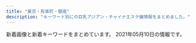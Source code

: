 ```yaml
---
title: "東京・有楽町・銀座"
description: "キーワード別にの巨乳アジアン・チャイナエステ嬢情報をまとめました。"
---
```


新着画像と新着キーワードをまとめています。
2021年05月10日の情報です。

<DmmAffiliateIns />
<KeywordTable
  shops={
    [
    {
        "name": "\u30a2\u30ed\u30de\u30a2\u30ea\u30a2",
        "url": "http://e-berry.work/index.html",
        "img_links": [
            "http://e-berry.work/images/head.jpg",
            "http://e-berry.work/staff/hikari.jpg",
            "http://e-berry.work/staff/aya.jpg",
            "http://e-berry.work/sp/images/10.jpg",
            "http://e-berry.work/sp/img/natumi1.jpg",
            "http://e-berry.work/img/haruka1.jpg",
            "http://e-berry.work/img/moka1.jpg",
            "http://e-berry.work/images/concept.jpg",
            "http://e-berry.work/sp/staff/rina.jpg",
            "http://e-berry.work/images/sys1.jpg",
            "http://e-berry.work/sp/images/sys3.png",
            "http://e-berry.work/sp/images/concept.jpg",
            "http://e-berry.work/sp/staff/ai.jpg",
            "http://e-berry.work/sp/images/rec1.jpg",
            "http://e-berry.work/sp/images/sys1.png",
            "http://e-berry.work/images/9.jpg",
            "http://e-berry.work/sp/staff/hikari.jpg",
            "http://e-berry.work/img/ai1.jpg",
            "http://e-berry.work/images/rec1.jpg",
            "http://e-berry.work/images/int2.jpg",
            "http://e-berry.work/sp/images/9.jpg",
            "http://e-berry.work/images/sm.jpg",
            "http://e-berry.work/img/rina1.jpg",
            "http://e-berry.work/sp/staff/nene.jpg",
            "http://e-berry.work/img/hikari1.jpg",
            "http://e-berry.work/staff/natumi.jpg",
            "http://e-berry.work/images/b1.jpg",
            "http://e-berry.work/images/ac1.jpg",
            "http://e-berry.work/staff/haruka.jpg",
            "http://e-berry.work/sp/images/tel.png",
            "http://e-berry.work/images/sys3.jpg",
            "http://e-berry.work/sp/images/sys2.png",
            "http://e-berry.work/sp/images/head.jpg",
            "http://e-berry.work/staff/ai.jpg",
            "http://e-berry.work/images/news_t.jpg",
            "http://e-berry.work/images/interior_t.jpg",
            "http://e-berry.work/sp/img/ayumi1.jpg",
            "http://e-berry.work/images/10.jpg",
            "http://e-berry.work/images/rec2.jpg",
            "http://e-berry.work/sp/images/ac1.jpg",
            "http://e-berry.work/sp/images/b1.jpg",
            "http://e-berry.work/sp/img/yoko1.jpg",
            "http://e-berry.work/staff/rina.jpg",
            "http://e-berry.work/sp/staff/yoko.jpg",
            "http://e-berry.work/sp/images/newface.png",
            "http://e-berry.work/sp/images/b2.jpg",
            "http://e-berry.work/sp/staff/moka.jpg",
            "http://e-berry.work/sp/images/newsb.png",
            "http://e-berry.work/sp/images/staff_t.png",
            "http://e-berry.work/sp/staff/natumi.jpg",
            "http://e-berry.work/sp/staff/aya.jpg",
            "http://e-berry.work/img/nene1.jpg",
            "http://e-berry.work/images/newface.jpg",
            "http://e-berry.work/staff/yoko.jpg",
            "http://e-berry.work/sp/images/footer.jpg",
            "http://e-berry.work/sp/img/aya1.jpg",
            "http://e-berry.work/images/staff_t.jpg",
            "http://e-berry.work/sp/images/int1.png",
            "http://e-berry.work/sp/staff/haruka.jpg",
            "http://e-berry.work/sp/images/topgirl.png",
            "http://e-berry.work/sp/img/haruka1.jpg",
            "http://e-berry.work/sp/images/interior_t.png",
            "http://e-berry.work/img/ayumi1.jpg",
            "http://e-berry.work/sp/img/nene1.jpg",
            "http://e-berry.work/images/newsb.png",
            "http://e-berry.work/sp/img/moka1.jpg",
            "http://e-berry.work/sp/images/rec2.png",
            "http://e-berry.work/staff/moka.jpg",
            "http://e-berry.work/staff/ayumi.jpg",
            "http://e-berry.work/sp/staff/ayumi.jpg",
            "http://e-berry.work/sp/img/hikari1.jpg",
            "http://e-berry.work/images/int1.jpg",
            "http://e-berry.work/sp/images/int2.png",
            "http://e-berry.work/img/natumi1.jpg",
            "http://e-berry.work/img/aya1.jpg",
            "http://e-berry.work/images/b2.jpg",
            "http://e-berry.work/img/yoko1.jpg",
            "http://e-berry.work/images/sys2.jpg",
            "http://e-berry.work/sp/img/ai1.jpg",
            "http://e-berry.work/images/tgirl.jpg",
            "http://e-berry.work/staff/nene.jpg",
            "http://e-berry.work/sp/images/news.png",
            "http://e-berry.work/sp/img/rina1.jpg"
        ],
        "keywords": {},
        "station": "\u6c34\u5929\u5bae\u524d\u99c56\u756a\u51fa\u53e3"
    },
    {
        "name": "COCOSIA",
        "url": "http://cocosia-massage.work/",
        "keywords": {
            "88": 5,
            "D": 8,
            "87": 2,
            "E": 2,
            "85": 16,
            "C": 22,
            "F": 5
        },
        "img_links": [
            "http://cocosia-massage.work/sp/img/st2.jpg",
            "http://cocosia-massage.work/sp/img/cam3.jpg",
            "http://cocosia-massage.work/sp/img/t-s.jpg",
            "http://cocosia-massage.work/sp/img/st3.jpg",
            "http://cocosia-massage.work/img/news.jpg",
            "http://cocosia-massage.work/img/sta6.jpg",
            "http://cocosia-massage.work/img/nos.jpg",
            "http://cocosia-massage.work/img/cncp.jpg",
            "http://cocosia-massage.work/img/st4.jpg",
            "http://cocosia-massage.work/img/st5.jpg",
            "http://cocosia-massage.work/img/st3.jpg",
            "http://cocosia-massage.work/img/conc.jpg",
            "http://cocosia-massage.work/img/st6.jpg",
            "http://cocosia-massage.work/sp/img/cam4.jpg",
            "http://cocosia-massage.work/img/fla-1.jpg",
            "http://cocosia-massage.work/img/fla-2.jpg",
            "http://cocosia-massage.work/sp/img/pc.jpg",
            "http://cocosia-massage.work/sp/img/p-4.jpg",
            "http://cocosia-massage.work/img/sta2.jpg",
            "http://cocosia-massage.work/sp/img/t-r.jpg",
            "http://cocosia-massage.work/img/sta1.jpg",
            "http://cocosia-massage.work/sp/img/botton.jpg",
            "http://cocosia-massage.work/img/newf.jpg",
            "http://cocosia-massage.work/sp/img/cam1.jpg",
            "http://cocosia-massage.work/sp/img/sys.jpg",
            "http://cocosia-massage.work/sp/img/st5.jpg",
            "http://cocosia-massage.work/sp/img/info.jpg",
            "http://cocosia-massage.work/sp/img/t-t.jpg",
            "http://cocosia-massage.work/img/xmas.png",
            "http://cocosia-massage.work/sp/img/qr.jpg",
            "http://cocosia-massage.work/sp/img/st1.jpg",
            "http://cocosia-massage.work/sp/img/st4.jpg",
            "http://cocosia-massage.work/img/sta5.jpg",
            "http://cocosia-massage.work/sp/img/p-6.jpg",
            "http://cocosia-massage.work/sp/img/rec.jpg",
            "http://cocosia-massage.work/img/sta4.jpg",
            "http://cocosia-massage.work/sp/img/acc.jpg",
            "http://cocosia-massage.work/img/sta3.jpg",
            "http://cocosia-massage.work/sp/img/cam2.jpg",
            "http://cocosia-massage.work/sp/img/p-3.jpg",
            "http://cocosia-massage.work/sp/img/st6.jpg",
            "http://cocosia-massage.work/sp/img/p-5.jpg",
            "http://cocosia-massage.work/img/head2.jpg",
            "http://cocosia-massage.work/sp/img/t-t2.jpg",
            "http://cocosia-massage.work/img/st2.jpg",
            "http://cocosia-massage.work/img/acc.jpg",
            "http://cocosia-massage.work/img/r9.jpg",
            "http://cocosia-massage.work/img/st1.jpg"
        ],
        "station": "\u4eba\u5f62\u753a\u99c5A1\u51fa\u53e3"
    },
    {
        "station": "JR\u6771\u4eac\u99c5\u516b\u91cd\u6d32\u5317\u53e3",
        "img_links": [
            "http://f-relaxe.net/girl/011.jpg",
            "http://f-relaxe.net/girl/07.jpg",
            "http://f-relaxe.net/images/index_13.jpg",
            "http://f-relaxe.net/images/index_14.jpg",
            "http://f-relaxe.net/girl/09.jpg",
            "http://f-relaxe.net/images/index_08.jpg",
            "http://f-relaxe.net/images/index_10.jpg",
            "http://f-relaxe.net/images/index_05.jpg",
            "http://f-relaxe.net/girl/07a.jpg",
            "http://f-relaxe.net/girl/00.jpg",
            "http://f-relaxe.net/girl/024.jpg",
            "http://f-relaxe.net/images/01.jpg",
            "http://f-relaxe.net/images/index_03.jpg",
            "http://f-relaxe.net/girl/013.jpg",
            "http://f-relaxe.net/girl/011a.jpg",
            "http://f-relaxe.net/images/sub_15.jpg",
            "http://f-relaxe.net/images/staff_11.jpg",
            "http://f-relaxe.net/images/index_04.jpg",
            "http://f-relaxe.net/girl/08.jpg",
            "http://f-relaxe.net/girl/012.jpg",
            "http://f-relaxe.net/images/rec_11.jpg",
            "http://f-relaxe.net/girl/02.jpg",
            "http://f-relaxe.net/girl/013a.jpg",
            "http://f-relaxe.net/images/02.jpg",
            "http://f-relaxe.net/images/index_17.jpg",
            "http://f-relaxe.net/images/index_07.jpg",
            "http://f-relaxe.net/girl/08a.jpg",
            "http://f-relaxe.net/images/index_12.jpg",
            "http://f-relaxe.net/girl/010a.jpg",
            "http://f-relaxe.net/images/index_06.jpg",
            "http://f-relaxe.net/images/rec.jpg",
            "http://f-relaxe.net/images/index_16.jpg",
            "http://f-relaxe.net/images/03.jpg",
            "http://f-relaxe.net/images/info_11.jpg",
            "http://f-relaxe.net/images/index_01.jpg",
            "http://f-relaxe.net/images/sub_10.jpg",
            "http://f-relaxe.net/images/line.jpg",
            "http://f-relaxe.net/images/index_18.jpg",
            "http://f-relaxe.net/girl/09a.jpg",
            "http://f-relaxe.net/girl/017.jpg",
            "http://f-relaxe.net/images/index_119.jpg",
            "http://f-relaxe.net/images/index_09.jpg",
            "http://f-relaxe.net/girl/02a.jpg",
            "http://f-relaxe.net/images/info.jpg",
            "http://f-relaxe.net/images/sub_12.jpg",
            "http://f-relaxe.net/girl/010.jpg",
            "http://f-relaxe.net/girl/04.jpg",
            "http://f-relaxe.net/girl/012a.jpg"
        ],
        "url": "http://f-relaxe.net",
        "name": "For you",
        "keywords": {
            "91": 1,
            "83": 1,
            "85": 3,
            "86": 1,
            "G": 1,
            "C": 3,
            "90": 1,
            "D": 2,
            "93": 1,
            "E": 3,
            "89": 1,
            "87": 1
        }
    },
    {
        "station": "\u8305\u5834\u753a\u99c53\u756a\u51fa\u53e3",
        "name": "Sweet",
        "url": "http://sweet-massage.work/",
        "keywords": {
            "E": 6,
            "C": 3,
            "85": 3,
            "89": 3,
            "88": 3,
            "D": 6,
            "86": 6
        },
        "img_links": [
            "http://sweet-massage.work/img/sta1.jpg",
            "http://sweet-massage.work/sp/img/st01.jpg",
            "http://sweet-massage.work/sp/img/st1.jpg",
            "http://sweet-massage.work/img/st5.jpg",
            "http://sweet-massage.work/img/st1.jpg",
            "http://sweet-massage.work/sp/img/st005.jpg",
            "http://sweet-massage.work/sp/img/s2.jpg",
            "http://sweet-massage.work/img/sta5.jpg",
            "http://sweet-massage.work/img/s1.jpg",
            "http://sweet-massage.work/sp/img/t-r.jpg",
            "http://sweet-massage.work/img/st2.jpg",
            "http://sweet-massage.work/sp/img/pic.jpg",
            "http://sweet-massage.work/img/s2.jpg",
            "http://sweet-massage.work/img/st01.jpg",
            "http://sweet-massage.work/sp/img/sys.jpg",
            "http://sweet-massage.work/sp/img/t-s.jpg",
            "http://sweet-massage.work/img/nos.jpg",
            "http://sweet-massage.work/img/s5.jpg",
            "http://sweet-massage.work/sp/img/s5.jpg",
            "http://sweet-massage.work/sp/img/st02.jpg",
            "http://sweet-massage.work/img/st4.jpg",
            "http://sweet-massage.work/sp/img/st05.jpg",
            "http://sweet-massage.work/img/s3.jpg",
            "http://sweet-massage.work/img/st3.jpg",
            "http://sweet-massage.work/img/st02.jpg",
            "http://sweet-massage.work/sp/img/info.jpg",
            "http://sweet-massage.work/sp/img/st3.jpg",
            "http://sweet-massage.work/img/st03.jpg",
            "http://sweet-massage.work/sp/img/s3.jpg",
            "http://sweet-massage.work/sp/img/add2.jpg",
            "http://sweet-massage.work/sp/img/t-o.jpg",
            "http://sweet-massage.work/sp/img/t-t.jpg",
            "http://sweet-massage.work/img/mobile-1.png",
            "http://sweet-massage.work/sp/img/st5.jpg",
            "http://sweet-massage.work/img/foot-body.jpg",
            "http://sweet-massage.work/sp/img/st2.jpg",
            "http://sweet-massage.work/sp/img/st04.jpg",
            "http://sweet-massage.work/sp/img/time.jpg",
            "http://sweet-massage.work/img/st05.jpg",
            "http://sweet-massage.work/img/st005.jpg",
            "http://sweet-massage.work/img/s4.jpg",
            "http://sweet-massage.work/sp/img/st4.jpg",
            "http://sweet-massage.work/img/st04.jpg",
            "http://sweet-massage.work/sp/img/s4.jpg",
            "http://sweet-massage.work/img/m1.png",
            "http://sweet-massage.work/img/sta3.jpg",
            "http://sweet-massage.work/img/sta4.jpg",
            "http://sweet-massage.work/sp/img/botton.jpg",
            "http://sweet-massage.work/sp/img/t-a.jpg",
            "http://sweet-massage.work/sp/img/pc.jpg",
            "http://sweet-massage.work/sp/img/tit.jpg",
            "http://sweet-massage.work/sp/img/st03.jpg",
            "http://sweet-massage.work/sp/img/tel.jpg",
            "http://sweet-massage.work/sp/img/add.jpg",
            "http://sweet-massage.work/img/sta2.jpg"
        ]
    },
    {
        "img_links": [
            "http://sakura.relaxnabi.com/css/topleft02.png",
            "http://sakura.relaxnabi.com/css/nav/nav-001.png",
            "http://sakura.relaxnabi.com/css/staff/staff17.jpg",
            "http://sakura.relaxnabi.com/css/staff/staff02.jpg",
            "http://sakura.relaxnabi.com/css/nav/nav-003.png",
            "http://sakura.relaxnabi.com/css/staff/staff14a.jpg",
            "http://sakura.relaxnabi.com/css/staff/staff13.jpg",
            "http://sakura.relaxnabi.com/css/topright02.jpg",
            "http://sakura.relaxnabi.com/css/tel03.png",
            "http://sakura.relaxnabi.com/css/cam01.png",
            "http://sakura.relaxnabi.com/css/nav/nav-002.png",
            "http://sakura.relaxnabi.com/css/staff/staff04.jpg",
            "http://sakura.relaxnabi.com/css/staff/staff17-b.jpg",
            "http://sakura.relaxnabi.com/css/nav/nav-004.png",
            "http://sakura.relaxnabi.com/css/nav/nav-006.png",
            "http://sakura.relaxnabi.com/css/staff/staff06.jpg",
            "http://sakura.relaxnabi.com/css/nav/nav-005.png",
            "http://sakura.relaxnabi.com/css/topleft01.png"
        ],
        "url": "http://sakura.relaxnabi.com/",
        "station": "\u8305\u5834\u753a\u99c51\u756a\u51fa\u53e3",
        "name": "\u685c\uff5e\u3055\u304f\u3089\uff5e",
        "keywords": {
            "D": 3,
            "C": 4,
            "87": 2,
            "89": 3
        }
    },
    {
        "url": "http://yume-sato.blue/",
        "station": "\u4eba\u5f62\u753a\u99c5A6",
        "keywords": {},
        "name": "\u5922\u306e\u90f7",
        "img_links": [
            "http://yume-sato.blue/uploads//sites/18/2021/04/1-225x300.jpg",
            "http://yume-sato.blue/uploads//sites/18/2020/09/g2-150x150.jpg",
            "http://yume-sato.blue/uploads//sites/18/2020/09/g3.jpg",
            "http://yume-sato.blue/uploads//sites/18/2020/09/g1-150x150.jpg",
            "http://yume-sato.blue/uploads//sites/18/2020/09/s_staff.png",
            "http://yume-sato.blue/uploads//sites/18/2020/09/g6-150x150.jpg",
            "http://yume-sato.blue/uploads//sites/18/2020/12/gg.jpg",
            "http://yume-sato.blue/uploads//sites/18/2020/09/top1-1.jpg",
            "http://yume-sato.blue/uploads//sites/18/2020/10/g2.jpg",
            "http://yume-sato.blue/uploads//sites/18/2020/12/gg-150x150.jpg",
            "http://yume-sato.blue/uploads//sites/18/2020/09/g4.jpg",
            "http://yume-sato.blue/uploads//sites/18/2020/09/g2.jpg",
            "http://yume-sato.blue/uploads//sites/18/2020/09/g5.jpg",
            "http://yume-sato.blue/uploads//sites/18/2021/04/1.jpg",
            "http://yume-sato.blue/uploads//sites/18/2020/09/top.jpg",
            "http://yume-sato.blue/uploads//sites/18/2020/09/pick.jpg",
            "http://yume-sato.blue/uploads//sites/18/2020/09/news.jpg",
            "http://yume-sato.blue/uploads//sites/18/2020/09/g1.jpg",
            "http://yume-sato.blue/uploads//sites/18/2020/09/g4-150x150.jpg",
            "http://yume-sato.blue/uploads//sites/18/2020/09/g5-150x150.jpg",
            "http://yume-sato.blue/uploads//sites/18/2020/09/g3-150x150.jpg",
            "http://yume-sato.blue/uploads//sites/18/2020/09/mobile-1.jpg",
            "http://yume-sato.blue/uploads//sites/18/2020/09/g6.jpg"
        ]
    },
    {
        "keywords": {
            "E": 4,
            "D": 20,
            "86": 24
        },
        "img_links": [
            "http://xn--vckg5a5c7c8c1czd.in.net/images/staff_images/cg2.jpg",
            "http://xn--vckg5a5c7c8c1czd.in.net/images/slider/slide3s.jpg",
            "http://xn--vckg5a5c7c8c1czd.in.net/images/an_1_04.jpg",
            "http://xn--vckg5a5c7c8c1czd.in.net/images/an_2_03.jpg",
            "http://xn--vckg5a5c7c8c1czd.in.net/images/staff_images/cg16.jpg",
            "http://xn--vckg5a5c7c8c1czd.in.net/images/staff_images/top_small_17.jpg",
            "http://xn--vckg5a5c7c8c1czd.in.net/images/an_1_03.jpg",
            "http://xn--vckg5a5c7c8c1czd.in.net/images/an_2_05.jpg",
            "http://xn--vckg5a5c7c8c1czd.in.net/images/index_01.jpg",
            "http://xn--vckg5a5c7c8c1czd.in.net/images/staff_images/cg17.jpg",
            "http://xn--vckg5a5c7c8c1czd.in.net/images/an_2_04.jpg",
            "http://xn--vckg5a5c7c8c1czd.in.net/images/staff_images/top_small_14.jpg",
            "http://xn--vckg5a5c7c8c1czd.in.net/images/staff_images/top_small_5.jpg",
            "http://xn--vckg5a5c7c8c1czd.in.net/images/staff_images/cg5.jpg",
            "http://xn--vckg5a5c7c8c1czd.in.net/images/slider/slide3.jpg",
            "http://xn--vckg5a5c7c8c1czd.in.net/images/an_2_06.jpg",
            "http://xn--vckg5a5c7c8c1czd.in.net/images/an_1_06.jpg",
            "http://xn--vckg5a5c7c8c1czd.in.net/images/slider/slide2s.jpg",
            "http://xn--vckg5a5c7c8c1czd.in.net/images/QRcode.jpg",
            "http://xn--vckg5a5c7c8c1czd.in.net/images/staff_images/cg14.jpg",
            "http://xn--vckg5a5c7c8c1czd.in.net/images/slider/slide1.jpg",
            "http://xn--vckg5a5c7c8c1czd.in.net/images/no.png",
            "http://xn--vckg5a5c7c8c1czd.in.net/images/staff_images/top_small_2.jpg",
            "http://xn--vckg5a5c7c8c1czd.in.net/images/an_2_02.jpg",
            "http://xn--vckg5a5c7c8c1czd.in.net/images/slider/slide2.jpg",
            "http://xn--vckg5a5c7c8c1czd.in.net/images/staff_images/cg1.jpg",
            "http://xn--vckg5a5c7c8c1czd.in.net/images/an_1_07.jpg",
            "http://xn--vckg5a5c7c8c1czd.in.net/images/slider/slide1s.jpg",
            "http://xn--vckg5a5c7c8c1czd.in.net/images/staff_images/top_small_1.jpg",
            "http://xn--vckg5a5c7c8c1czd.in.net/images/staff_images/top_small_16.jpg",
            "http://xn--vckg5a5c7c8c1czd.in.net/images/an_1_02.jpg",
            "http://xn--vckg5a5c7c8c1czd.in.net/images/an_2_07.jpg"
        ],
        "url": "http://xn--vckg5a5c7c8c1czd.in.net/",
        "name": "\u7652\u3057\u306e\u6d77",
        "station": "\u65b0\u5bcc\u753a\u99c5"
    },
    {
        "station": "\u6771\u65e5\u672c\u6a4b\u99c5A2\u51fa\u53e3",
        "url": "http://tokyo-relaxtime.asia/",
        "keywords": {},
        "img_links": [
            "http://tokyo-relaxtime.asia/img/slick/st-1.jpg",
            "http://tokyo-relaxtime.asia/img/cast/miki-03.jpg",
            "http://tokyo-relaxtime.asia/img/cast/ai-02.jpg",
            "http://tokyo-relaxtime.asia/img/cast/alice-01.jpg",
            "http://tokyo-relaxtime.asia/img/cast/momo-01.jpg",
            "http://tokyo-relaxtime.asia/img/cast/momo-02.jpg",
            "http://tokyo-relaxtime.asia/img/cast/miki-04.jpg",
            "http://tokyo-relaxtime.asia/img/cast/yuka-01.jpg",
            "http://tokyo-relaxtime.asia/img/cast/miki-01.jpg",
            "http://tokyo-relaxtime.asia/img/cast/yuka-02.jpg",
            "http://tokyo-relaxtime.asia/img/interior/corridor-1.jpg",
            "http://tokyo-relaxtime.asia/img/cast/momo-04.jpg",
            "http://tokyo-relaxtime.asia/img/cast/ai-01.jpg",
            "http://tokyo-relaxtime.asia/img/slick/st-6.jpg",
            "http://tokyo-relaxtime.asia/img/slick/st-4.jpg",
            "http://tokyo-relaxtime.asia/img/cast/miki-02.jpg",
            "http://tokyo-relaxtime.asia/img/cast/alice-03.jpg",
            "http://tokyo-relaxtime.asia/img/cast/yuka-04.jpg",
            "http://tokyo-relaxtime.asia/img/tw_mark.png",
            "http://tokyo-relaxtime.asia/img/interior/lobby-1.jpg",
            "http://tokyo-relaxtime.asia/img/cast/ai-03.jpg",
            "http://tokyo-relaxtime.asia/img/cast/alice-02.jpg",
            "http://tokyo-relaxtime.asia/img/cast/momo-03.jpg",
            "http://tokyo-relaxtime.asia/img/slick/st-5.jpg",
            "http://tokyo-relaxtime.asia/img/cast/ai-04.jpg",
            "http://tokyo-relaxtime.asia/img/slick/st-3.jpg",
            "http://tokyo-relaxtime.asia/img/cast/alice-04.jpg",
            "http://tokyo-relaxtime.asia/img/cast/yuka-03.jpg"
        ],
        "name": "Evergrace-\u30a8\u30d0\u30fc\u30b0\u30ec\u30fc\u30b9-"
    },
    {
        "url": "http://yurarika.work/",
        "img_links": [
            "http://yurarika.work/staff/rara1.jpg",
            "http://yurarika.work/staff/mika.jpg",
            "http://yurarika.work/staff/mirai.jpg",
            "http://yurarika.work/img/all/loader.png",
            "http://yurarika.work/staff/mika2.jpg",
            "http://yurarika.work/staff/rara.jpg",
            "http://yurarika.work/staff/mirai2.jpg",
            "http://yurarika.work/staff/rara2.jpg",
            "http://yurarika.work/staff/aya1.jpg",
            "http://yurarika.work/staff/aya2.jpg",
            "http://yurarika.work/staff/mirai1.jpg",
            "http://yurarika.work/staff/mika1.jpg",
            "http://yurarika.work/staff/aya.jpg"
        ],
        "station": "\u6c34\u5929\u5bae\u524d\u99c58\u756a\u51fa\u53e3",
        "keywords": {
            "C": 14,
            "D": 6,
            "86": 4,
            "85": 10,
            "88": 6
        },
        "name": "\u3086\u3089\u308a\u9999"
    },
    {
        "keywords": {},
        "name": "\u6975\u4e0a\u30e1\u30f3\u30ba\u30a2\u30ed\u30de\u65e5\u672c\u6a4b",
        "img_links": [],
        "station": "\u8305\u5834\u753a\u99c510\u756a\u51fa\u53e3",
        "url": "https://aroma.tyo.cm/"
    },
    {
        "img_links": [
            "http://www.sexy.esturl.com/images/shop/shop01.jpg",
            "http://www.sexy.esturl.com/images/shop/shop03.jpg",
            "http://www.sexy.esturl.com/images/pick.png",
            "http://www.sexy.esturl.com/images/shop/shop02.jpg",
            "http://www.sexy.esturl.com/files/003.jpg",
            "http://www.sexy.esturl.com/images/bj2.jpg",
            "http://www.sexy.esturl.com/images/r2.jpg",
            "http://www.sexy.esturl.com/files/005.jpg",
            "http://www.sexy.esturl.com/images/r1.jpg",
            "http://www.sexy.esturl.com/files/004.jpg",
            "http://www.sexy.esturl.com/images/r5.jpg",
            "http://www.sexy.esturl.com/images/news.png",
            "http://www.sexy.esturl.com/images/top.png",
            "http://www.sexy.esturl.com/images/r4.jpg",
            "http://www.sexy.esturl.com/images/shop/shop04.jpg",
            "http://www.sexy.esturl.com/images/s_staff.png",
            "http://www.sexy.esturl.com/files/001.jpg",
            "http://www.sexy.esturl.com/images/end.png",
            "http://www.sexy.esturl.com/files/002.jpg",
            "http://www.sexy.esturl.com/images/face.png",
            "http://www.sexy.esturl.com/images/s_link.png"
        ],
        "url": "http://www.sexy.esturl.com/",
        "name": "Sexy Girl",
        "keywords": {
            "86": 1,
            "87": 4,
            "C": 2,
            "\u30bb\u30af\u30b7\u30fc": 14,
            "D": 3
        },
        "station": "\u516b\u4e01\u5800\u99c5A2\u51fa\u53e3"
    },
    {
        "img_links": [
            "http://sunflower.jp.net/2.jpg",
            "http://koikst.xyz/_src/20886092/therapist-ito.jpg",
            "http://koikst.xyz/_src/20886148/therapist-ito.jpg",
            "http://koikst.xyz/_src/21089124/img20180325193504865361.png",
            "http://koikst.xyz/_src/20886062/index_35.png",
            "http://koikst.xyz/_src/20886231/_dsf0770_pp.jpg",
            "http://koikst.xyz/_src/20886303/07958eda583eff2b24876adf03c0a434.jpg",
            "http://koikst.xyz/_src/20886063/index_36.png",
            "http://sunflower.jp.net/1.jpg",
            "http://koikst.xyz/_src/20886229/_dsf0778_pp.jpg",
            "http://koikst.xyz/_src/20886035/up.png",
            "http://koikst.xyz/_src/20885828/up.png",
            "http://koikst.xyz/_src/51067437/wechatimg724.jpg",
            "http://sunflower.jp.net/6.jpg",
            "http://koikst.xyz/_src/20886066/slider2.png",
            "http://koikst.xyz/_src/51067435/wechatimg725.jpg",
            "http://koikst.xyz/_src/20886310/wechatimg405.jpg",
            "http://koikst.xyz/_src/20886061/index_34.png",
            "http://koikst.xyz/_src/20886009/img_2917.jpg",
            "http://koikst.xyz/_src/20886308/t02200330_0640096013249885015.jpg",
            "http://koikst.xyz/_src/20991736/t02200330_0640096013249885015.jpg",
            "http://koikst.xyz/_src/20886007/_k3_6020.jpg",
            "http://koikst.xyz/_src/20886222/up.png",
            "http://koikst.xyz/_src/20886287/9c88380aa0315ec9292225a3223d62d9.jpg",
            "http://koikst.xyz/_src/20886235/t02200330_0640096013249885015.jpg",
            "http://koikst.xyz/_src/20886111/_dsf0778_pp.jpg",
            "http://koikst.xyz/_src/20886283/img20170527114635169213.png",
            "http://koikst.xyz/_src/20886019/up.png",
            "http://koikst.xyz/_src/20886059/sign.png",
            "http://koikst.xyz/_src/20886005/wechatimg35.jpg",
            "http://sunflower.jp.net/5.jpg",
            "http://koikst.xyz/_src/51067433/wechatimg726.jpg",
            "http://koikst.xyz/_src/20885845/up.png",
            "http://koikst.xyz/_src/20886058/sign.png",
            "http://koikst.xyz/_src/20885997/up.png",
            "http://koikst.xyz/_src/20886064/index_37.png",
            "http://koikst.xyz/_src/20886103/up.png",
            "http://koikst.xyz/_src/20886006/wechatimg36.jpg",
            "http://koikst.xyz/_src/20886122/up.png",
            "http://koikst.xyz/_src/20886233/906ab10dd05fdcaee1fa99bd6e5779ea.jpg",
            "http://koikst.xyz/_src/20886300/media-20170919.jpg",
            "http://koikst.xyz/_src/20886305/therapist-ito.jpg",
            "http://koikst.xyz/_src/20885809/www.cman.png",
            "http://koikst.xyz/_src/51067440/wechatimg723.jpg",
            "http://koikst.xyz/_src/20885811/up.png",
            "http://koikst.xyz/_src/20886211/07958eda583eff2b24876adf03c0a434.jpg",
            "http://koikst.xyz/_src/20886008/_k3_6019.jpg",
            "http://sunflower.jp.net/3.jpg",
            "http://koikst.xyz/_src/20886065/index_38.png",
            "http://koikst.xyz/_src/20885836/sign.jpg",
            "http://koikst.xyz/_src/20886060/index_33.png",
            "http://koikst.xyz/_src/20886010/img_3017.jpg"
        ],
        "url": "http://koikst.xyz/",
        "station": "JR\u6771\u4eac\u99c5\u516b\u91cd\u6d32\u53e3",
        "keywords": {
            "89": 3,
            "C": 2,
            "E": 3,
            "85": 2
        },
        "name": "\u60a0"
    },
    {
        "url": "http://prime-relax.work/",
        "name": "PRIME\u30fb\u30d7\u30e9\u30a4\u30e0",
        "keywords": {
            "D": 10,
            "82": 1,
            "84": 5,
            "88": 1,
            "E": 1,
            "86": 7,
            "C": 7,
            "87": 4
        },
        "img_links": [
            "http://prime-relax.work/img/link300100.jpg",
            "http://prime-relax.work/sp/img/sta14.jpg",
            "http://prime-relax.work/sp/img/sys.jpg",
            "http://prime-relax.work/img/sta7.jpg",
            "http://prime-relax.work/sp/img/t-a.jpg",
            "http://prime-relax.work/sp/img/tel.jpg",
            "http://prime-relax.work/img/sta9.jpg",
            "http://prime-relax.work/img/sta5.jpg",
            "http://prime-relax.work/img/IMG_1709.jpg",
            "http://prime-relax.work/img/IMG_1667.jpg",
            "http://prime-relax.work/img/eve.jpg",
            "http://prime-relax.work/img/IMG_1675.jpg",
            "http://prime-relax.work/img/sta13.jpg",
            "http://prime-relax.work/sp/img/p-9.jpg",
            "http://prime-relax.work/img/st14.jpg",
            "http://prime-relax.work/img/st4.jpg",
            "http://prime-relax.work/sp/img/t-s.jpg",
            "http://prime-relax.work/img/mo.png",
            "http://prime-relax.work/img/bottom-.png",
            "http://prime-relax.work/img/st08.jpg",
            "http://prime-relax.work/sp/img/add3.jpg",
            "http://prime-relax.work/img/st12.jpg",
            "http://prime-relax.work/sp/img/cam.jpg",
            "http://prime-relax.work/img/st13.jpg",
            "http://prime-relax.work/img/st8.jpg",
            "http://prime-relax.work/img/link-.jpg",
            "http://prime-relax.work/sp/img/p-7.jpg",
            "http://prime-relax.work/img/sta8.jpg",
            "http://prime-relax.work/img/st7.jpg",
            "http://prime-relax.work/img/st9.jpg",
            "http://prime-relax.work/sp/img/pic.jpg",
            "http://prime-relax.work/sp/img/sta7.jpg",
            "http://prime-relax.work/sp/img/t-t.jpg",
            "http://prime-relax.work/sp/img/pc.jpg",
            "http://prime-relax.work/img/sta14.jpg",
            "http://prime-relax.work/img/sta4.jpg",
            "http://prime-relax.work/img/link10033.jpg",
            "http://prime-relax.work/sp/img/time.jpg",
            "http://prime-relax.work/sp/img/sta13.jpg",
            "http://prime-relax.work/img/st014.jpg",
            "http://prime-relax.work/img/st04.jpg",
            "http://prime-relax.work/sp/img/sta9.jpg",
            "http://prime-relax.work/sp/img/sta11.jpg",
            "http://prime-relax.work/sp/img/sta8.jpg",
            "http://prime-relax.work/img/sys.jpg",
            "http://prime-relax.work/sp/img/t-r.jpg",
            "http://prime-relax.work/sp/img/sta5.jpg",
            "http://prime-relax.work/img/st07.jpg",
            "http://prime-relax.work/sp/img/tit.jpg",
            "http://prime-relax.work/img/link20067.jpg",
            "http://prime-relax.work/sp/img/add2.jpg",
            "http://prime-relax.work/sp/img/p-8.jpg",
            "http://prime-relax.work/sp/img/sta4.jpg",
            "http://prime-relax.work/img/sta12.jpg",
            "http://prime-relax.work/img/head.jpg",
            "http://prime-relax.work/sp/img/info.jpg",
            "http://prime-relax.work/img/st013.jpg",
            "http://prime-relax.work/img/IMG_1699.jpg",
            "http://prime-relax.work/img/sta11.jpg",
            "http://prime-relax.work/img/bottom.png",
            "http://prime-relax.work/sp/img/botton.jpg",
            "http://prime-relax.work/img/body-.jpg",
            "http://prime-relax.work/img/st5.jpg",
            "http://prime-relax.work/sp/img/sta12.jpg",
            "http://prime-relax.work/sp/img/t-o.jpg",
            "http://prime-relax.work/img/st11.jpg",
            "http://prime-relax.work/sp/img/add.jpg"
        ],
        "station": "\u99ac\u55b0\u753a\u99c51\u756a\u51fa\u53e3"
    },
    {
        "name": "\u6843\u82b1\u6c34*\u3068\u3046\u304b\u3059\u3044",
        "img_links": [
            "http://toukasui.jpn.mn/images/room3.jpg",
            "http://toukasui.jpn.mn/images/room4.jpg",
            "http://toukasui.jpn.mn/images/face.jpg",
            "http://toukasui.jpn.mn/photos/sites/49/2019/02/2019020710305082.jpg",
            "http://toukasui.jpn.mn/photos/sites/49/2018/11/2018110702420266.jpg",
            "http://toukasui.jpn.mn/photos/sites/49/2019/07/2019070111270334.jpg",
            "http://toukasui.jpn.mn/photos/sites/49/2019/08/2019081010463794.jpg",
            "http://toukasui.jpn.mn/photos/sites/49/2018/12/2018121411170742.jpg",
            "http://toukasui.jpn.mn/photos/sites/49/2019/06/2019061711394937.jpg",
            "http://toukasui.jpn.mn/photos/sites/49/2018/11/2018111701424587.jpg",
            "http://toukasui.jpn.mn/photos/sites/49/2019/03/2019030615101559.jpg",
            "http://toukasui.jpn.mn/photos/sites/49/2019/02/2019021519245846.jpg",
            "http://toukasui.jpn.mn/photos/sites/49/2021/04/2021040817571791.jpg",
            "http://toukasui.jpn.mn/photos/sites/49/2020/09/202009151644200.jpg",
            "http://toukasui.jpn.mn/photos/sites/49/2019/09/2019091616543823.jpg",
            "http://toukasui.jpn.mn/images/mobile.jpg",
            "http://toukasui.jpn.mn/photos/sites/49/2019/11/2019111002374421.jpg",
            "http://toukasui.jpn.mn/images/top.jpg",
            "http://toukasui.jpn.mn/photos/sites/49/2019/08/2019082510480041.jpg",
            "http://toukasui.jpn.mn/photos/sites/49/2021/04/2021041715313779.jpg",
            "http://toukasui.jpn.mn/images/news.jpg",
            "http://toukasui.jpn.mn/images/room1.jpg",
            "http://toukasui.jpn.mn/images/s_staff.png",
            "http://toukasui.jpn.mn/images/pick.jpg",
            "http://toukasui.jpn.mn/images/room2.jpg"
        ],
        "keywords": {
            "86": 7,
            "D": 10,
            "89": 1,
            "85": 3,
            "87": 3,
            "88": 1,
            "F": 1,
            "E": 4
        },
        "station": "\u6771\u9280\u5ea7\u99c55\u756a\u51fa\u53e3",
        "url": "http://toukasui.jpn.mn/"
    },
    {
        "keywords": {},
        "img_links": [
            "http://www.kayabatyo-massage.work/images/recruit/nagare_05.png",
            "http://www.kayabatyo-massage.work/images/recruit/message_03.png",
            "http://www.kayabatyo-massage.work/images/recruit/nagare_06.png",
            "http://www.kayabatyo-massage.work/images/sw_home.png",
            "http://www.kayabatyo-massage.work/images/recruit/nagare_03.jpg",
            "http://www.kayabatyo-massage.work/images/icon_ranking_02.png",
            "http://www.kayabatyo-massage.work/images/icon_new.png",
            "http://www.kayabatyo-massage.work/images/icon_ranking_01.png",
            "http://www.kayabatyo-massage.work/staff/hinata.jpg",
            "http://www.kayabatyo-massage.work/images/recruit/point_07.png",
            "http://www.kayabatyo-massage.work/images/mainvisual_02.jpg",
            "http://www.kayabatyo-massage.work/images/mainvisual_02_s.jpg",
            "http://www.kayabatyo-massage.work/images/recruit/point_08.png",
            "http://www.kayabatyo-massage.work/images/sw_tel.png",
            "http://www.kayabatyo-massage.work/images/recruit/point_03.png",
            "http://www.kayabatyo-massage.work/images/recruit/nagare_01.jpg",
            "http://www.kayabatyo-massage.work/images/mainvisual_01_s.jpg",
            "http://www.kayabatyo-massage.work/images/trigger.jpg",
            "http://www.kayabatyo-massage.work/images/recruit/nagare_07.png",
            "http://www.kayabatyo-massage.work/images/recruit/point_06.png",
            "http://www.kayabatyo-massage.work/images/icon_ranking_03.png",
            "http://www.kayabatyo-massage.work/staff/nanami.jpg",
            "http://www.kayabatyo-massage.work/images/recruit/nagare_02.jpg",
            "http://www.kayabatyo-massage.work/images/recruit/point_05.png",
            "http://www.kayabatyo-massage.work/images/no_image.jpg",
            "http://www.kayabatyo-massage.work/images/recruit/point_09.png",
            "http://www.kayabatyo-massage.work/images/recruit/req_03.jpg",
            "http://www.kayabatyo-massage.work/images/head_interior.jpg",
            "http://www.kayabatyo-massage.work/images/recruit/sp_mainvisual.jpg",
            "http://www.kayabatyo-massage.work/images/head_therapist.jpg",
            "http://www.kayabatyo-massage.work/images/recruit/point_04.png",
            "http://www.kayabatyo-massage.work/images/mainvisual_01.jpg",
            "http://www.kayabatyo-massage.work/staff/kaoru.jpg"
        ],
        "station": "\u8305\u5834\u753a\u99c511\u756a\u51fa\u53e3",
        "url": "http://www.kayabatyo-massage.work/",
        "name": "Angela"
    },
    {
        "keywords": {},
        "station": "\u65b0\u65e5\u672c\u6a4b\u99c55\u756a\u51fa\u53e3",
        "img_links": [],
        "url": "http://s-este.net/",
        "name": "\u30e9\u30d5\u30a3\u30fc\u30eb"
    },
    {
        "img_links": [
            "http://arm-heal.com/staff/miki/01mb.jpg",
            "http://arm-heal.com/img/ttl_mobile.png",
            "http://arm-heal.com/pic/topimg2.png",
            "http://arm-heal.com/img/corona.png",
            "http://arm-heal.com/img/ttl_rec.png",
            "http://arm-heal.com/staff/yuuyuu/01mb.jpg",
            "http://arm-heal.com/img/att.png",
            "http://arm-heal.com/pic/head.jpg",
            "http://arm-heal.com/pic/topimg5.png",
            "http://arm-heal.com/staff/aya/01mb.jpg",
            "http://arm-heal.com/staff/miya/01mb.jpg",
            "http://arm-heal.com/staff/hikari/01.jpg",
            "http://arm-heal.com/staff/yuki/01.jpg",
            "http://arm-heal.com/img/ttl_staff.jpg",
            "http://arm-heal.com/staff/aya/01.jpg",
            "http://arm-heal.com/pic/topimg3.png",
            "http://arm-heal.com/staff/miya/01.jpg",
            "http://arm-heal.com/staff/hikari/01mb.jpg",
            "http://arm-heal.com/pic/topimg4.png",
            "http://arm-heal.com/pic/topimg1.png",
            "http://arm-heal.com/staff/yuuyuu/01.jpg",
            "http://arm-heal.com/staff/miki/01.jpg",
            "http://arm-heal.com/staff/yuki/01mb.jpg",
            "http://arm-heal.com/i/files/homeimg.jpg"
        ],
        "keywords": {
            "C": 15
        },
        "url": "http://arm-heal.com/",
        "name": "\u7d05\u8449",
        "station": "\u516b\u4e01\u5800\u99c5A5\u53e3"
    },
    {
        "keywords": {
            "C": 12,
            "E": 13,
            "82": 3,
            "84": 3,
            "D": 30,
            "\u80f8": 2,
            "G": 6,
            "86": 6,
            "81": 3,
            "F": 6,
            "85": 6,
            "87": 12,
            "88": 21,
            "\u30bb\u30af\u30b7\u30fc": 1,
            "89": 21
        },
        "station": "\u5c0f\u4f1d\u99ac\u753a\u99c53\u756a\u51fa\u53e3",
        "img_links": [
            "http://luna-shine.info/uploads/lunashine/2019/04/tel.jpg",
            "http://luna-shine.info/uploads/lunashine/2012/12/topview1.jpg",
            "http://luna-shine.info/uploads/lunashine/2013/01/room-2.jpg",
            "http://luna-shine.info/uploads/lunashine/2019/05/e5beaee4bfa1e59bbee78987_201905171313091.jpg",
            "http://luna-shine.info/uploads/lunashine/2014/05/naomi1-276x3583.jpg",
            "http://luna-shine.info/uploads/lunashine/2015/06/image1-266x4001.jpg",
            "http://luna-shine.info/uploads/lunashine/2015/09/1-12041z120344c1_e589afe69cac_e589afe69cac.jpg",
            "http://luna-shine.info/uploads/lunashine/2013/01/room-6.jpg",
            "http://luna-shine.info/uploads/lunashine/2015/04/1111_e589afe69cac.jpg",
            "http://luna-shine.info/uploads/lunashine/2017/03/saki.jpg",
            "http://luna-shine.info/uploads/lunashine/2019/07/qqe59bbee78987201504181707251.jpg",
            "http://luna-shine.info/uploads/lunashine/2012/12/topview4.jpg",
            "http://luna-shine.info/uploads/lunashine/2014/06/9c1b42356edc1bb51d040e0a1783fa97.png",
            "http://luna-shine.info/uploads/lunashine/2019/05/e5beaee4bfa1e59bbee78987_20190517131309.jpg",
            "http://luna-shine.info/uploads/lunashine/2013/01/room-5.jpg",
            "http://luna-shine.info/uploads/lunashine/images/no-photo.jpg",
            "http://luna-shine.info/uploads/lunashine/2020/01/e5beaee4bfa1e59bbee78987_20190517131309.jpg",
            "http://luna-shine.info/uploads/lunashine/2015/12/qqe59bbee7898720151214133747.jpg",
            "http://luna-shine.info/uploads/lunashine/images/new_tit.jpg",
            "http://luna-shine.info/uploads/lunashine/images/new_d.jpg",
            "http://luna-shine.info/uploads/lunashine/2019/04/flash1.jpg",
            "http://luna-shine.info/uploads/lunashine/2013/10/e381bfe3818d2_e589afe69cac.jpg",
            "http://luna-shine.info/uploads/lunashine/2013/01/qiu-1.jpg",
            "http://luna-shine.info/uploads/lunashine/2013/01/room-8.jpg",
            "http://luna-shine.info/uploads/lunashine/2012/12/mailmaka.jpg",
            "http://luna-shine.info/uploads/lunashine/2014/06/image-15.jpeg",
            "http://luna-shine.info/uploads/lunashine/2016/12/img_4240.jpg",
            "http://luna-shine.info/uploads/lunashine/2013/05/p1020464_e589afe69cac.jpg",
            "http://luna-shine.info/uploads/lunashine/2013/11/e381afe3828be3818b-1000x1333.jpg",
            "http://luna-shine.info/uploads/lunashine/2013/10/4_e589afe69cac.jpg",
            "http://luna-shine.info/uploads/lunashine/2015/01/11.jpg",
            "http://luna-shine.info/uploads/lunashine/2013/10/e381bfe382841_e589afe69cac.jpg",
            "http://luna-shine.info/uploads/lunashine/2013/10/e38182e38286e381bf3_e589afe69cac.jpg",
            "http://luna-shine.info/uploads/lunashine/2018/05/2.jpg",
            "http://luna-shine.info/uploads/lunashine/2013/10/e381bfe38286e3818d-5_e589afe69cac.jpg",
            "http://luna-shine.info/uploads/lunashine/2013/01/room-3.jpg",
            "http://luna-shine.info/uploads/lunashine/2017/03/saki1.jpg",
            "http://luna-shine.info/uploads/lunashine/2014/06/image-14.jpeg",
            "http://luna-shine.info/uploads/lunashine/2013/01/room-7.jpg",
            "http://luna-shine.info/uploads/lunashine/2012/12/topview3.jpg",
            "http://luna-shine.info/uploads/lunashine/2015/01/0.jpg",
            "http://luna-shine.info/uploads/lunashine/2019/12/e5beaee4bfa1e59bbee78987_20191207154634.jpg",
            "http://luna-shine.info/uploads/lunashine/2015/04/1111_e589afe69cac1.jpg",
            "http://luna-shine.info/uploads/lunashine/2017/04/22221.jpg",
            "http://luna-shine.info/uploads/lunashine/2013/11/e381afe3828be3818befbc92-1000x1333.jpg",
            "http://luna-shine.info/uploads/lunashine/2012/12/mobile.jpg",
            "http://luna-shine.info/uploads/lunashine/2013/01/img_0370_e589afe69cac-276x368.jpg",
            "http://luna-shine.info/uploads/lunashine/2019/04/bottom.jpg",
            "http://luna-shine.info/uploads/lunashine/2013/01/room-9.jpg",
            "http://luna-shine.info/uploads/lunashine/2015/01/2_e589afe69cac.jpg",
            "http://luna-shine.info/uploads/lunashine/2013/01/img_0427_e589afe69cac-276x368.jpg",
            "http://luna-shine.info/uploads/lunashine/2019/01/e5beaee4bfa1e59bbee78987_20190124144601.jpg",
            "http://luna-shine.info/uploads/lunashine/2013/01/room-1.jpg",
            "http://luna-shine.info/uploads/lunashine/2019/04/e5beaee4bfa1e59bbee78987_2019031616274791.jpg",
            "http://luna-shine.info/uploads/lunashine/2014/04/image_e589afe69cac.png",
            "http://luna-shine.info/uploads/lunashine/2016/11/31.jpg",
            "http://luna-shine.info/uploads/lunashine/2019/03/e5beaee4bfa1e59bbee78987_201903141535171.jpg",
            "http://luna-shine.info/uploads/lunashine/2013/03/img_0522_e589afe69cac-1000x1333.jpg",
            "http://luna-shine.info/uploads/lunashine/2015/03/11111.jpg",
            "http://luna-shine.info/uploads/lunashine/2012/12/topview0.jpg",
            "http://luna-shine.info/uploads/lunashine/2014/05/naomi1-276x3584.jpg",
            "http://luna-shine.info/uploads/lunashine/2019/04/e5beaee4bfa1e59bbee78987_201903161627478.jpg",
            "http://luna-shine.info/uploads/lunashine/2019/12/e5beaee4bfa1e59bbee78987_201912071546181.jpg",
            "http://luna-shine.info/uploads/lunashine/images/rq03.jpg",
            "http://luna-shine.info/uploads/lunashine/2019/04/e5beaee4bfa1e59bbee78987_201903161627475.jpg",
            "http://luna-shine.info/uploads/lunashine/2014/05/22.jpg",
            "http://luna-shine.info/uploads/lunashine/2015/03/8dbe4d07b4f1258c30f14b30e60c1466.png",
            "http://luna-shine.info/uploads/lunashine/2013/01/room-10.jpg",
            "http://luna-shine.info/uploads/lunashine/images/picup.png",
            "http://luna-shine.info/uploads/lunashine/2019/03/e5beaee4bfa1e59bbee78987_201903161627476.jpg",
            "http://luna-shine.info/uploads/lunashine/2015/03/171f728230a16701d87b9e61ba70edf8.png",
            "http://luna-shine.info/uploads/lunashine/images/rq01.jpg",
            "http://luna-shine.info/uploads/lunashine/2013/01/room-11.jpg"
        ],
        "url": "http://luna-shine.info/",
        "name": "\u30eb\u30ca\u30b7\u30e3\u30a4\u30f3"
    },
    {
        "url": "http://www.comodo.relaxjp.info/",
        "name": "COMODO -\u30b3\u30e2\u30c9-",
        "keywords": {
            "88": 1,
            "87": 6,
            "90": 1,
            "C": 1,
            "E": 1,
            "85": 1,
            "D": 6
        },
        "station": "\u99ac\u55b0\u6a2a\u5c71\u99c5A2\u51fa\u53e3",
        "img_links": [
            "http://www.comodo.relaxjp.info/files/014.jpg",
            "http://www.comodo.relaxjp.info/files/012.jpg",
            "http://www.comodo.relaxjp.info/files/014-03.jpg",
            "http://www.comodo.relaxjp.info/images/hua.jpg",
            "http://www.comodo.relaxjp.info/files/014-02.jpg",
            "http://www.comodo.relaxjp.info/files/002.jpg",
            "http://www.comodo.relaxjp.info/files/013-03.jpg",
            "http://www.comodo.relaxjp.info/files/012-02.jpg",
            "http://www.comodo.relaxjp.info/files/002-02.jpg",
            "http://www.comodo.relaxjp.info/files/015-03.jpg",
            "http://www.comodo.relaxjp.info/files/010-03.jpg",
            "http://www.comodo.relaxjp.info/files/010.jpg",
            "http://www.comodo.relaxjp.info/files/003-03.jpg",
            "http://www.comodo.relaxjp.info/images/s_info.jpg",
            "http://www.comodo.relaxjp.info/files/013-02.jpg",
            "http://www.comodo.relaxjp.info/files/003.jpg",
            "http://www.comodo.relaxjp.info/files/010-02.jpg",
            "http://www.comodo.relaxjp.info/files/001-03.jpg",
            "http://www.comodo.relaxjp.info/files/011.jpg",
            "http://www.comodo.relaxjp.info/images/s_link.jpg",
            "http://www.comodo.relaxjp.info/files/015.jpg",
            "http://www.comodo.relaxjp.info/files/001-02.jpg",
            "http://www.comodo.relaxjp.info/files/011-02.jpg",
            "http://www.comodo.relaxjp.info/images/s_staff.jpg",
            "http://www.comodo.relaxjp.info/images/top.png",
            "http://www.comodo.relaxjp.info/files/013.jpg",
            "http://www.comodo.relaxjp.info/files/001.jpg",
            "http://www.comodo.relaxjp.info/files/002-03.jpg",
            "http://www.comodo.relaxjp.info/files/015-02.jpg",
            "http://www.comodo.relaxjp.info/files/011-03.jpg",
            "http://www.comodo.relaxjp.info/files/012-03.jpg",
            "http://www.comodo.relaxjp.info/images/bj1.jpg",
            "http://www.comodo.relaxjp.info/images/bj3.jpg",
            "http://www.comodo.relaxjp.info/images/s_news.jpg",
            "http://www.comodo.relaxjp.info/files/003-02.jpg"
        ]
    },
    {
        "url": "https://kayabacho-mensesthe.com/",
        "img_links": [
            "https://kayabacho-mensesthe.com/staff/ayaka-s1.jpg",
            "https://kayabacho-mensesthe.com/staff/yuna-s1.jpg",
            "https://kayabacho-mensesthe.com/images/mensesthe.jpg",
            "https://kayabacho-mensesthe.com/images/top2.jpg",
            "https://kayabacho-mensesthe.com/room/room-l4.jpg",
            "https://kayabacho-mensesthe.com/icon/facebook.png",
            "https://kayabacho-mensesthe.com/icon/yelp.png",
            "https://kayabacho-mensesthe.com/staff/emi-s1.jpg",
            "https://kayabacho-mensesthe.com/wp/wp-content/uploads/2020/08/ayaka-1.jpg",
            "https://kayabacho-mensesthe.com/wp/wp-content/uploads/2020/11/urara3.jpg",
            "https://kayabacho-mensesthe.com/icon/twitter.png",
            "https://kayabacho-mensesthe.com/images/main4.jpg",
            "https://kayabacho-mensesthe.com/images/footer-r.png",
            "https://kayabacho-mensesthe.com/room/room-l3.jpg",
            "https://kayabacho-mensesthe.com/room/room-l1.jpg",
            "https://kayabacho-mensesthe.com/staff/misaki-s1.jpg",
            "https://kayabacho-mensesthe.com/wp/wp-content/uploads/2019/12/IMG_8988.jpg",
            "https://kayabacho-mensesthe.com/staff/nao-s1.jpg",
            "https://kayabacho-mensesthe.com/wp/wp-content/uploads/2019/08/mimi.jpg",
            "https://kayabacho-mensesthe.com/images/main3.jpg",
            "https://kayabacho-mensesthe.com/staff/aoi-s1.jpg",
            "https://kayabacho-mensesthe.com/images/main2.jpg",
            "https://kayabacho-mensesthe.com/images/top1.jpg",
            "https://kayabacho-mensesthe.com/staff/rin-s1.jpg",
            "https://kayabacho-mensesthe.com/images/top3.jpg",
            "https://kayabacho-mensesthe.com/images/clear.png",
            "https://kayabacho-mensesthe.com/images/footer-l.png",
            "https://kayabacho-mensesthe.com/wp/wp-content/uploads/2019/07/misaki.jpg",
            "https://kayabacho-mensesthe.com/staff/aki-s1.jpg",
            "https://kayabacho-mensesthe.com/wp/wp-content/uploads/2019/12/misaki.jpg",
            "https://kayabacho-mensesthe.com/wp/wp-content/uploads/2020/12/yuki.jpg",
            "https://kayabacho-mensesthe.com/wp/wp-content/uploads/2021/01/yuna.jpg",
            "https://kayabacho-mensesthe.com/room/room-l7.jpg",
            "https://kayabacho-mensesthe.com/staff/miyu-s1.jpg",
            "https://kayabacho-mensesthe.com/link/mens-esthe.png",
            "https://kayabacho-mensesthe.com/wp/wp-content/uploads/2020/10/aki-s1-150x150.jpg",
            "https://kayabacho-mensesthe.com/images/main1.jpg",
            "https://kayabacho-mensesthe.com/room/room-l6.jpg",
            "https://kayabacho-mensesthe.com/wp/wp-content/uploads/2020/02/miyu.jpg",
            "https://kayabacho-mensesthe.com/wp/wp-content/uploads/2019/12/emi.jpg",
            "https://kayabacho-mensesthe.com/wp/wp-content/uploads/2019/12/mitsuki.jpg",
            "https://kayabacho-mensesthe.com/icon/line.png",
            "https://kayabacho-mensesthe.com/staff/mimi-s1.jpg",
            "https://kayabacho-mensesthe.com/images/flower.png",
            "https://kayabacho-mensesthe.com/staff/urara-s1.jpg",
            "https://kayabacho-mensesthe.com/room/room-l2.jpg",
            "https://kayabacho-mensesthe.com/room/room-l8.jpg",
            "https://kayabacho-mensesthe.com/room/room-l5.jpg"
        ],
        "station": "\u8305\u5834\u753a\u99c52\u756a\u51fa\u53e3",
        "keywords": {
            "D": 23,
            "E": 3,
            "C": 21
        },
        "name": "Spa Ananda"
    },
    {
        "name": "\u3072\u3068\u3081\u307c\u308c",
        "url": "http://www.hitomebore.esjp.info/",
        "station": "\u65b0\u5bcc\u753a\u99c53\u756a\u51fa\u53e3",
        "img_links": [
            "http://www.hitomebore.esjp.info/files/012.jpg",
            "http://www.hitomebore.esjp.info/files/015.jpg",
            "http://www.hitomebore.esjp.info/files/013.jpg",
            "http://www.hitomebore.esjp.info/files/007.jpg",
            "http://www.hitomebore.esjp.info/images/btn2.png",
            "http://www.hitomebore.esjp.info/images/mainImg2.jpg",
            "http://www.hitomebore.esjp.info/files/002.jpg",
            "http://www.hitomebore.esjp.info/files/010.jpg",
            "http://www.hitomebore.esjp.info/files/009.jpg",
            "http://www.hitomebore.esjp.info/images/mainImg_sub.jpg",
            "http://www.hitomebore.esjp.info/images/m4.jpg",
            "http://www.hitomebore.esjp.info/images/m2.jpg",
            "http://www.hitomebore.esjp.info/images/m1.jpg",
            "http://www.hitomebore.esjp.info/images/m3.jpg",
            "http://www.hitomebore.esjp.info/files/008.jpg",
            "http://www.hitomebore.esjp.info/files/011.jpg",
            "http://www.hitomebore.esjp.info/files/014.jpg",
            "http://www.hitomebore.esjp.info/files/016.jpg"
        ],
        "keywords": {
            "87": 6,
            "88": 3,
            "D": 27,
            "86": 18,
            "85": 6,
            "C": 6
        }
    },
    {
        "img_links": [
            "https://ningyocho-esthe.work/images/dream/common/gallery_05.png",
            "https://ningyocho-esthe.work/images/dream/common/credit_01.png",
            "https://ningyocho-esthe.work/images/dream/common/gallery_06.png",
            "https://ningyocho-esthe.work/images/dream/staff/imgapp_3.jpg",
            "https://ningyocho-esthe.work/images/dream/staff/2.jpg",
            "https://ningyocho-esthe.work/images/dream/common/gallery_08.png",
            "https://ningyocho-esthe.work/images/dream/staff/3.jpg",
            "https://ningyocho-esthe.work/images/dream/common/gallery_09.png",
            "https://ningyocho-esthe.work/images/dream/common/credit_03.png",
            "https://ningyocho-esthe.work/images/dream/staff/\u3042\u307f.jpg",
            "https://ningyocho-esthe.work/images/dream/common/gallery_10.png",
            "https://ningyocho-esthe.work/images/dream/common/header_info.png",
            "https://ningyocho-esthe.work/images/dream/common/gallery_07.png",
            "https://ningyocho-esthe.work/images/dream/staff/13.jpg",
            "https://ningyocho-esthe.work/images/dream/staff/imgapp6.jpg",
            "https://ningyocho-esthe.work/images/dream/common/gallery_03.png",
            "https://ningyocho-esthe.work/images/dream/home/image_02.png",
            "https://ningyocho-esthe.work/images/dream/common/header_phone_pc.png",
            "https://ningyocho-esthe.work/images/dream/common/side_bnr_01.png",
            "https://ningyocho-esthe.work/images/dream/home/image_03.png",
            "https://ningyocho-esthe.work/images/dream/common/gallery_04.png",
            "https://ningyocho-esthe.work/images/dream/common/gallery_01.png",
            "https://ningyocho-esthe.work/images/dream/staff/1.jpg",
            "https://ningyocho-esthe.work/images/dream/common/gallery_02.png",
            "https://ningyocho-esthe.work/images/dream/staff/imgapp_1.jpg",
            "https://ningyocho-esthe.work/images/dream/staff/\u30ca\u30ca.jpg",
            "https://ningyocho-esthe.work/images/dream/common/side_bnr_02.png",
            "https://ningyocho-esthe.work/images/dream/common/credit_02.png",
            "https://ningyocho-esthe.work/images/dream/home/image_01.png",
            "https://ningyocho-esthe.work/images/dream/home/teaser.png"
        ],
        "keywords": {
            "\u30bb\u30af\u30b7\u30fc": 3,
            "88": 1
        },
        "url": "https://ningyocho-esthe.work/",
        "station": "\u4eba\u5f62\u753a\u99c5A1\u51fa\u53e3",
        "name": "Dream"
    },
    {
        "name": "Melody Spa -\u30e1\u30ed\u30c7\u30a3 \u30b9\u30d1-",
        "station": "JR\u65b0\u65e5\u672c\u6a4b\u99c56\u756a\u51fa\u53e3",
        "keywords": {
            "C": 30,
            "F": 2,
            "86": 4
        },
        "url": "https://melodyspa.tokyo/",
        "img_links": [
            "https://melodyspa.tokyo/images/topimage/topimage.jpg",
            "https://melodyspa.tokyo/images/st/yuna2.jpg",
            "https://melodyspa.tokyo/images/st/yuna1.jpg",
            "https://melodyspa.tokyo/images/st/ringo.jpg",
            "https://melodyspa.tokyo/images/st/you3.jpg",
            "https://melodyspa.tokyo/images/st/you2.jpg",
            "https://melodyspa.tokyo/images/st/yuri.jpg",
            "https://melodyspa.tokyo/images/st/you.jpg",
            "https://melodyspa.tokyo/images/st/yuna.jpg",
            "https://melodyspa.tokyo/images/st/mina2.jpg",
            "https://melodyspa.tokyo/images/st/mina.jpg",
            "https://melodyspa.tokyo/images/share/pagetop.png",
            "https://melodyspa.tokyo/images/st/risa.jpg",
            "https://melodyspa.tokyo/images/st/miho.jpg",
            "https://melodyspa.tokyo/images/st/rara2.jpg"
        ]
    },
    {
        "url": "http://missyou-esthe.com/",
        "keywords": {
            "85": 2,
            "87": 4,
            "86": 14
        },
        "station": "\u65b0\u5bcc\u753a\u99c53\u756a\u51fa\u53e3",
        "name": "Lotus\uff5e\u30ed\u30fc\u30bf\u30b9\uff5e",
        "img_links": [
            "http://missyou-esthe.com/img/tt4.jpg",
            "http://missyou-esthe.com/img/tt16.jpg",
            "http://missyou-esthe.com/img/cg11.jpg",
            "http://missyou-esthe.com/img/tt20.jpg",
            "http://missyou-esthe.com/img/tt17.jpg",
            "http://missyou-esthe.com/img/cg06.jpg",
            "http://missyou-esthe.com/img/tt19.jpg",
            "http://missyou-esthe.com/img/t1.jpg",
            "http://missyou-esthe.com/img/tt11.jpg",
            "http://missyou-esthe.com/img/cg05.jpg",
            "http://missyou-esthe.com/img/f.jpg",
            "http://missyou-esthe.com/img/tt21.jpg",
            "http://missyou-esthe.com/img/lin.jpg",
            "http://missyou-esthe.com/img/mr1.jpg",
            "http://missyou-esthe.com/img/cg02.jpg",
            "http://missyou-esthe.com/img/t3.jpg",
            "http://missyou-esthe.com/img/no.png",
            "http://missyou-esthe.com/img/tt12.jpg",
            "http://missyou-esthe.com/img/cg10.jpg",
            "http://missyou-esthe.com/img/tt1.jpg",
            "http://missyou-esthe.com/img/tt18.jpg",
            "http://missyou-esthe.com/img/cg091.jpg",
            "http://missyou-esthe.com/img/cg07.jpg",
            "http://missyou-esthe.com/img/tt15.jpg",
            "http://missyou-esthe.com/img/cg14.jpg",
            "http://missyou-esthe.com/img/eve.jpg",
            "http://missyou-esthe.com/img/cg01.jpg",
            "http://missyou-esthe.com/img/cg13.jpg",
            "http://missyou-esthe.com/img/cg09.jpg",
            "http://missyou-esthe.com/img/tt2.jpg",
            "http://missyou-esthe.com/img/t2.jpg",
            "http://missyou-esthe.com/img/cg08.jpg",
            "http://missyou-esthe.com/img/cg03.jpg",
            "http://missyou-esthe.com/img/f1.jpg",
            "http://missyou-esthe.com/img/cg04.jpg",
            "http://missyou-esthe.com/img/tt14.jpg",
            "http://missyou-esthe.com/img/tt13.jpg"
        ]
    },
    {
        "url": "http://esthe-aroma.com/",
        "station": "\u99ac\u55b0\u6a2a\u5c71\u99c5A2\u51fa\u53e3",
        "name": "Miss.9\uff5e\u30df\u30b9.\u30ad\u30e5\u30a6\uff5e",
        "keywords": {
            "86": 13,
            "D": 10,
            "C": 2,
            "E": 1
        },
        "img_links": [
            "http://esthe-aroma.com/images/cg10.jpg",
            "http://esthe-aroma.com/images/icon_concept.png",
            "http://esthe-aroma.com/images/cg04.jpg",
            "http://esthe-aroma.com/images/end-info.png",
            "http://esthe-aroma.com/images/icon_info.png",
            "http://esthe-aroma.com/images/photo02.jpg",
            "http://esthe-aroma.com/images/cg06.jpg",
            "http://esthe-aroma.com/images/cg08.jpg",
            "http://esthe-aroma.com/images/cg13.jpg",
            "http://esthe-aroma.com/images/cg07.jpg",
            "http://esthe-aroma.com/images/icon_top.png",
            "http://esthe-aroma.com/images/btn2.png",
            "http://esthe-aroma.com/images/cg12.jpg",
            "http://esthe-aroma.com/images/photo03.jpg",
            "http://esthe-aroma.com/images/qrc.jpg",
            "http://esthe-aroma.com/images/photo01.jpg",
            "http://esthe-aroma.com/images/cg05.jpg",
            "http://esthe-aroma.com/images/mainImg_sub.jpg",
            "http://esthe-aroma.com/images/cg03.jpg",
            "http://esthe-aroma.com/images/icon_tel.png",
            "http://esthe-aroma.com/images/icon_staff.png",
            "http://esthe-aroma.com/images/cg11.jpg",
            "http://esthe-aroma.com/images/cg09.jpg",
            "http://esthe-aroma.com/images/cg01.jpg",
            "http://esthe-aroma.com/images/cg02.jpg"
        ]
    },
    {
        "station": "\u9280\u5ea7\u99c5A5\u51fa\u53e3",
        "img_links": [
            "https://angel-love.tyo.cm/images/s3.jpg",
            "https://angel-love.tyo.cm/images/mobile.jpg",
            "https://angel-love.tyo.cm/images/room4.jpg",
            "https://angel-love.tyo.cm/photos/sites/27/2021/04/2021041903175212.jpg",
            "https://angel-love.tyo.cm/images/news_bj1.jpg",
            "https://angel-love.tyo.cm/photos/sites/27/2021/03/2021031704243422.jpg",
            "https://angel-love.tyo.cm/photos/sites/27/2021/04/2021041909433771.jpg",
            "https://angel-love.tyo.cm/photos/sites/27/2021/04/2021041903193760.jpg",
            "https://angel-love.tyo.cm/photos/sites/27/2021/03/202103300138536.jpg",
            "https://angel-love.tyo.cm/photos/sites/27/2021/03/2021031704243332.jpg",
            "https://angel-love.tyo.cm/images/info.jpg",
            "https://angel-love.tyo.cm/images/s_staff.png",
            "https://angel-love.tyo.cm/images/room2.jpg",
            "https://angel-love.tyo.cm/images/room3.jpg",
            "https://angel-love.tyo.cm/photos/sites/27/2021/04/2021041903203173.jpg",
            "https://angel-love.tyo.cm/images/top.jpg",
            "https://angel-love.tyo.cm/images/s1.jpg",
            "https://angel-love.tyo.cm/photos/sites/27/2021/03/2021033001385486.jpg",
            "https://angel-love.tyo.cm/images/room1.jpg",
            "https://angel-love.tyo.cm/images/news_bj3.jpg",
            "https://angel-love.tyo.cm/images/s_news.jpg"
        ],
        "url": "https://angel-love.tyo.cm/",
        "keywords": {
            "85": 27,
            "86": 18,
            "87": 18,
            "D": 54,
            "E": 18,
            "83": 9
        },
        "name": "Angel Love"
    },
    {
        "name": "Tiara-\u30c6\u30a4\u30a2\u30e9-",
        "station": "\u6771\u9280\u5ea7\u99c5A7\u51fa\u53e3",
        "img_links": [
            "https://est-tiara.info/images/mobile.png",
            "https://est-tiara.info/images/gallery/r1.jpg",
            "https://est-tiara.info/staffPhoto/b20210304100121.jpg",
            "https://est-tiara.info/images/gallery/r7.jpg",
            "https://est-tiara.info/staffPhoto/b20210304095623.jpg",
            "https://est-tiara.info/staffPhoto/b20210304095739.jpg",
            "https://est-tiara.info/staffPhoto/b20210304100038.jpg",
            "https://est-tiara.info/images/gallery/r5.jpg",
            "https://est-tiara.info/js/sliderLine/slide_prev.png",
            "https://est-tiara.info/images/gallery/r6.jpg",
            "https://est-tiara.info/staffPhoto/s20201016083614.jpg",
            "https://est-tiara.info/staffPhoto/s20210304100121.jpg",
            "https://est-tiara.info/staffPhoto/b20201016083828.jpg",
            "https://est-tiara.info/staffPhoto/b20201016083614.jpg",
            "https://est-tiara.info/staffPhoto/s20210304095739.jpg",
            "https://est-tiara.info/images/gallery/r8.jpg",
            "https://est-tiara.info/staffPhoto/s20201016083828.jpg",
            "https://est-tiara.info/staffPhoto/b20210304095845.jpg",
            "https://est-tiara.info/images/gallery/r4.jpg",
            "https://est-tiara.info/staffPhoto/s20210304095623.jpg",
            "https://est-tiara.info/js/sliderLine/slide_next.png",
            "https://est-tiara.info/uploadfiles/Image/campaignEstTiaraInfo.jpg",
            "https://est-tiara.info/staffPhoto/s20210304100038.jpg",
            "https://est-tiara.info/images/gallery/r2.jpg",
            "https://est-tiara.info/images/gallery/r3.jpg",
            "https://est-tiara.info/staffPhoto/s20210304095845.jpg",
            "https://est-tiara.info/images/returnBtn.png"
        ],
        "keywords": {
            "87": 1,
            "D": 4,
            "C": 1,
            "89": 1,
            "E": 1
        },
        "url": "https://est-tiara.info/"
    }
]
}
/>
<DmmAffiliateScript />
